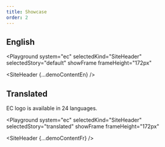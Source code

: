```yaml
---
title: Showcase
order: 2
---
```




## English

<Playground
  system="ec"
  selectedKind="SiteHeader"
  selectedStory="default"
  showFrame
  frameHeight="172px"
>
  <SiteHeader {...demoContentEn} />
</Playground>

## Translated

EC logo is available in 24 languages.

<Playground
  system="ec"
  selectedKind="SiteHeader"
  selectedStory="translated"
  showFrame
  frameHeight="172px"
>
  <SiteHeader {...demoContentFr} />
</Playground>